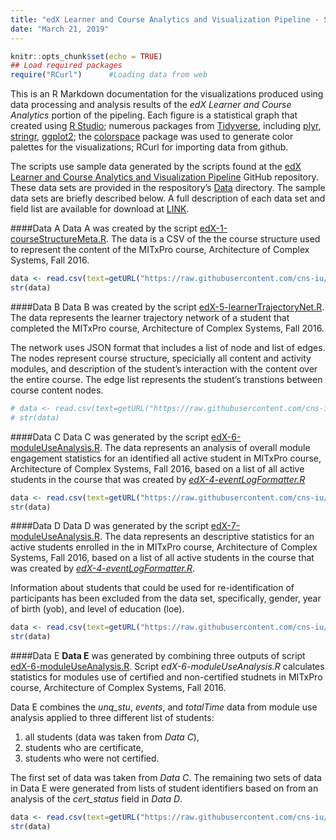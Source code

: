 ```yaml
---
title: "edX Learner and Course Analytics and Visualization Pipeline - Sample Data Index"
date: "March 21, 2019"
---
```

```r
knitr::opts_chunk$set(echo = TRUE)
## Load required packages
require("RCurl")      #Loading data from web
```

This is an R Markdown documentation for the visualizations produced using data processing and analysis results of the *edX Learner and Course Analytics* portion of the pipeling. Each figure is a statistical graph that created using [R Studio](https://www.rstudio.com/); numerous packages from [Tidyverse](https://www.tidyverse.org/), including  [plyr](https://github.com/hadley/plyr), [stringr](https://stringr.tidyverse.org/), [ggplot2](https://ggplot2.tidyverse.org/); the [colorspace](colorspace.r-forge.r-project.org) package was used to generate color palettes for the visualizations; RCurl for importing data from github.

The scripts use sample data generated by the scripts found at the [edX Learner and Course Analytics and Visualization Pipeline](https://github.com/cns-iu/edx-learnertrajectorynetpipeline) GitHub repository. These data sets are provided in the respository's [Data](https://github.com/cns-iu/edx-learnertrajectorynetpipeline/tree/master/data) directory. The sample data sets are briefly described below. A full description of each data set and field list are available for download at [LINK]().

####Data A
Data A was created by the script  [edX-1-courseStructureMeta.R](https://github.com/cns-iu/edx-learnertrajectorynetpipeline/blob/master/edX-1-courseStructureMeta.R). The data is a CSV of the the course structure used to represent the content of the MITxPro course, Architecture of Complex Systems, Fall 2016.

```r
data <- read.csv(text=getURL("https://raw.githubusercontent.com/cns-iu/edx-learnertrajectorynetpipeline/master/data/dataA.csv", ssl.verifypeer = FALSE), header=T)
str(data)
```

####Data B
Data B was created by the script  [edX-5-learnerTrajectoryNet.R](https://github.com/cns-iu/edx-learnertrajectorynetpipeline/blob/master/edX-5-learnerTrajectoryNet.R). The data represents the learner trajectory network of a student that completed the MITxPro course, Architecture of Complex Systems, Fall 2016. 

The network uses JSON format that includes a list of node and list of edges. The nodes represent course structure, specicially all content and activity modules, and description of the student's interaction with the content over the entire course. The edge list represents the student's transtions between course content nodes.

```r
# data <- read.csv(text=getURL("https://raw.githubusercontent.com/cns-iu/edx-learnertrajectorynetpipeline/master/data/dataB.json", ssl.verifypeer = FALSE), header=T)
# str(data)
```

####Data C
Data C was generated by the script [edX-6-moduleUseAnalysis.R](https://github.com/cns-iu/edx-learnertrajectorynetpipeline/blob/master/edX-6-moduleUseAnalysis.R). The data represents an analysis of overall module engagement statistics for an identified all active student  in MITxPro course, Architecture of Complex Systems, Fall 2016, based on a list of all active students in the course that was created by *[edX-4-eventLogFormatter.R](https://github.com/cns-iu/edx-learnertrajectorynetpipeline/blob/master/edX-4-eventLogFormatter.R)*

```r
data <- read.csv(text=getURL("https://raw.githubusercontent.com/cns-iu/edx-learnertrajectorynetpipeline/master/data/dataC.csv",ssl.verifypeer = FALSE), header=T)
str(data)
```

####Data D
Data D was generated by the script [edX-7-moduleUseAnalysis.R](https://github.com/cns-iu/edx-learnertrajectorynetpipeline/blob/master/edX-7-studentFeatureExtraction.R). The data represents an descriptive statistics for an active students enrolled in the in MITxPro course, Architecture of Complex Systems, Fall 2016, based on a list of all active students in the course that was created by *[edX-4-eventLogFormatter.R](https://github.com/cns-iu/edx-learnertrajectorynetpipeline/blob/master/edX-4-eventLogFormatter.R)*. 

Information about students that could be used for re-identification of participants has been excluded from the data set, specifically, gender, year of birth (yob), and level of education (loe).

```r
data <- read.csv(text=getURL("https://raw.githubusercontent.com/cns-iu/edx-learnertrajectorynetpipeline/master/data/dataD.csv",ssl.verifypeer = FALSE), header=T)
str(data)
```

####Data E
**Data E** was generated by combining three outputs of script [edX-6-moduleUseAnalysis.R](https://github.com/cns-iu/edx-learnertrajectorynetpipeline/blob/master/edX-6-moduleUseAnalysis.R). Script *edX-6-moduleUseAnalysis.R* calculates statistics for modules use of certified and non-certified studnets in MITxPro course, Architecture of Complex Systems, Fall 2016.

Data E combines the *unq_stu*, *events*, and *totalTime* data from module use analysis applied to three different list of students: 

1. all students (data was taken from *Data C*), 
2. students who are certificate, 
3. students who were not certified.

The first set of data was taken from *Data C*. The remaining two sets of data in Data E were generated from lists of student identifiers based on from an analysis of the *cert_status* field in *Data D*.

```r
data <- read.csv(text=getURL("https://raw.githubusercontent.com/cns-iu/edx-learnertrajectorynetpipeline/master/data/dataE.csv",ssl.verifypeer = FALSE), header=T)
str(data)
```

